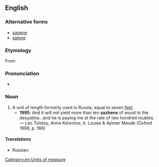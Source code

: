 ==English==

===Alternative forms===
* [[sagene]]
* [[sajene]]

===Etymology===
From {{etyl|ru|en}} {{term|са́жень||lang=ru}}

===Pronunciation===
* {{IPA|/ˈsæʒɛn/|lang=en}}

===Noun===
{{en-noun}}

# A unit of length formerly used in Russia, equal to seven [[feet]].
#* '''1995''': And it will not yield more than ten '''sazhens''' of wood to the desyatina…and he is paying me at the rate of two hundred roubles. — Leo Tolstoy, ''Anna Karenina'', tr. Louise & Aylmer Maude (Oxford 1998, p. 166)

====Translations====
{{trans-top|a Russian unit of length}}
{{trans-mid}}
* Russian: {{t+|ru|са́жень|f}}
{{trans-bottom}}

[[Category:en:Units of measure]]